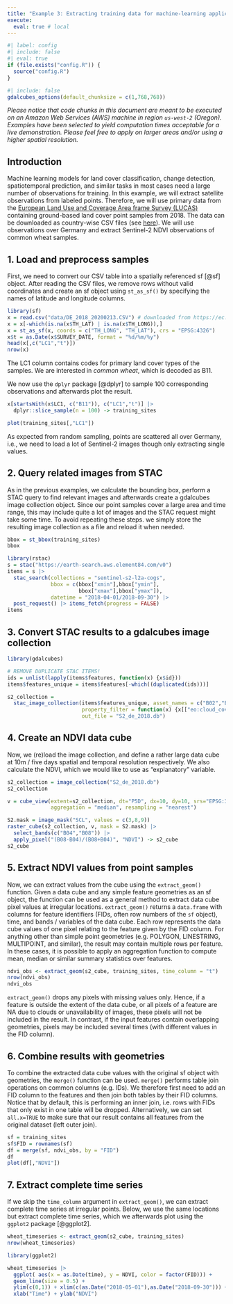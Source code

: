 ```yaml
---
title: "Example 3: Extracting training data for machine-learning applications"
execute: 
  eval: true # local
---
```


```r
#| label: config
#| include: false
#| eval: true
if (file.exists("config.R")) {
  source("config.R")
}
```

```r
#| include: false
gdalcubes_options(default_chunksize = c(1,768,768))
```


*Please notice that code chunks in this document are meant to be executed on an Amazon Web Services (AWS) machine in region `us-west-2` (Oregon). Examples have been selected to yield computation times acceptable for a live demonstration. Please feel free to apply on larger areas and/or using a higher spatial resolution.*


## Introduction

Machine learning models for land cover classification, change detection, spatiotemporal prediction, and similar tasks in most cases need a large number of observations for training. In this example, we will extract satellite observations from labeled points. Therefore, we will use primary data from the [European Land Use and Coverage Area frame Survey (LUCAS)](https://ec.europa.eu/eurostat/web/lucas/) containing ground-based land cover point samples from 2018. The data can be downloaded as country-wise CSV files (see [here](https://ec.europa.eu/eurostat/de/web/lucas/data/primary-data/2018)). We will use observations over Germany and extract Sentinel-2 NDVI observations of common wheat samples.

## 1. Load and preprocess samples

First, we need to convert our CSV table into a spatially referenced sf [@sf] object. 
After reading the CSV files, we remove rows without valid coordinates and create an sf object using `st_as_sf()` by specifying the names of latitude and longitude columns.

```r
library(sf)
x = read.csv("data/DE_2018_20200213.CSV") # downloaded from https://ec.europa.eu/eurostat/cache/lucas/DE_2018_20200213.CSV
x = x[-which(is.na(x$TH_LAT) | is.na(x$TH_LONG)),]
x = st_as_sf(x, coords = c("TH_LONG", "TH_LAT"), crs = "EPSG:4326")
x$t = as.Date(x$SURVEY_DATE, format = "%d/%m/%y") 
head(x[,c("LC1","t")])
nrow(x)
```

The LC1 column contains codes for primary land cover types of the samples. We are interested in _common wheat_, which is decoded as B11. 

We now use the `dplyr` package [@dplyr] to sample 100 corresponding observations and afterwards plot the result.
```r
x[startsWith(x$LC1, c("B11")), c("LC1","t")] |>
  dplyr::slice_sample(n = 100) -> training_sites

plot(training_sites[,"LC1"])
```

As expected from random sampling, points are scattered all over Germany, i.e., we need to load a lot of Sentinel-2 images though only extracting single values.


## 2. Query related images from STAC

As in the previous examples, we calculate the bounding box, perform a STAC query to find relevant images and afterwards create a gdalcubes image collection object. Since our point samples cover a large area and time range, this may include quite a lot of images and the STAC request might take some time. To avoid repeating these steps. we simply store the resulting image collection as a file and reload it when needed. 


```r
bbox = st_bbox(training_sites) 
bbox

library(rstac)
s = stac("https://earth-search.aws.element84.com/v0")
items = s |>
  stac_search(collections = "sentinel-s2-l2a-cogs",
              bbox = c(bbox["xmin"],bbox["ymin"],
                       bbox["xmax"],bbox["ymax"]), 
              datetime = "2018-04-01/2018-09-30") |>
  post_request() |> items_fetch(progress = FALSE)
items
```

## 3. Convert STAC results to a gdalcubes image collection
```r
library(gdalcubes)

# REMOVE DUPLICATE STAC ITEMS!
ids = unlist(lapply(items$features, function(x) {x$id}))
items$features_unique = items$features[-which((duplicated(ids)))]

s2_collection = 
  stac_image_collection(items$features_unique, asset_names = c("B02","B03","B04","B08","SCL"),
                        property_filter = function(x) {x[["eo:cloud_cover"]] < 10},
                        out_file = "S2_de_2018.db")
```



## 4. Create an NDVI data cube

Now, we (re)load the image collection, and define a rather large data cube at 10m / five days spatial and temporal resolution respectively. We also calculate the NDVI, which we would like to use as "explanatory" variable. 


```r
s2_collection = image_collection("S2_de_2018.db")
s2_collection
```

```r
v = cube_view(extent=s2_collection, dt="P5D", dx=10, dy=10, srs="EPSG:3857", 
              aggregation = "median", resampling = "nearest")

S2.mask = image_mask("SCL", values = c(3,8,9))
raster_cube(s2_collection, v, mask = S2.mask) |> 
  select_bands(c("B04","B08")) |>
  apply_pixel("(B08-B04)/(B08+B04)", "NDVI") -> s2_cube
s2_cube
```




## 5. Extract NDVI values from point samples

Now, we can extract values from the cube using the `extract_geom()` function. Given a data cube and any simple feature geometries as an sf object, the function can be used as a general method to extract data cube pixel values at irregular locations. `extract_geom()` returns a `data.frame` with columns for feature identifiers (FIDs, often row numbers of the `sf` object), time, and bands / variables of the data cube. Each row represents the data cube values of one pixel relating to the feature given by the FID column. For anything other than simple point geometries (e.g. POLYGON, LINESTRING, MULTIPOINT, and similar), the result may contain multiple rows per feature. In these cases, it is possible to apply an aggregation function to compute mean, median or similar summary statistics over features.

```r
ndvi_obs <- extract_geom(s2_cube, training_sites, time_column = "t")
nrow(ndvi_obs)
ndvi_obs
```

`extract_geom()` drops any pixels with missing values only. Hence, if a feature is outside the extent of the data cube, or all pixels of a feature are NA due to clouds or unavailability of images, these pixels will not be included in the result. In contrast, if the input features contain overlapping geometries, pixels may be included several times (with different values in the FID column).



## 6. Combine results with geometries

To combine the extracted data cube values with the original sf object with geometries, the `merge()` function can be used. `merge()` performs table join operations on common columns (e.g. IDs). We therefore first need to add an FID column to the features and then join both tables by their FID columns. Notice that by default, this is performing an inner join, i.e. rows with FIDs that only exist in one table will be dropped. Alternatively, we can set `all.x=TRUE` to make sure that our result contains all features from the original dataset (left outer join).

```r
sf = training_sites
sf$FID = rownames(sf)
df = merge(sf, ndvi_obs, by = "FID")
df
plot(df[,"NDVI"])
```


## 7. Extract complete time series

If we skip the `time_column` argument in `extract_geom()`, we can extract complete time series at irregular points. 
Below, we use the same locations but extract complete time series, which we afterwards plot using the `ggplot2` package [@ggplot2].

```r
wheat_timeseries <- extract_geom(s2_cube, training_sites)
nrow(wheat_timeseries)

library(ggplot2)

wheat_timeseries |>
  ggplot( aes(x = as.Date(time), y = NDVI, color = factor(FID))) +
  geom_line(size = 0.5) + 
  ylim(c(0,1)) + xlim(c(as.Date("2018-05-01"),as.Date("2018-09-30"))) + 
  xlab("Time") + ylab("NDVI") 
```







